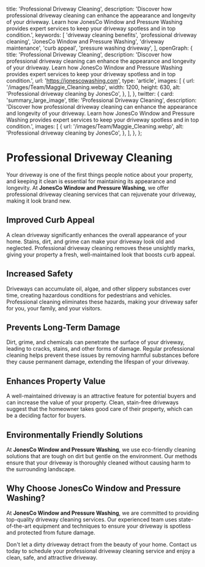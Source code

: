 
  title: 'Professional Driveway Cleaning',
  description: 'Discover how professional driveway cleaning can enhance the appearance and longevity of your driveway. Learn how JonesCo Window and Pressure Washing provides expert services to keep your driveway spotless and in top condition.',
  keywords: [
    'driveway cleaning benefits',
    'professional driveway cleaning',
    'JonesCo Window and Pressure Washing',
    'driveway maintenance',
    'curb appeal',
    'pressure washing driveway',
  ],
  openGraph: {
    title: 'Professional Driveway Cleaning',
    description: 'Discover how professional driveway cleaning can enhance the appearance and longevity of your driveway. Learn how JonesCo Window and Pressure Washing provides expert services to keep your driveway spotless and in top condition.',
    url: 'https://jonescowashing.com',
    type: 'article',
    images: [
      {
        url: '/images/Team/Maggie_Cleaning.webp',
        width: 1200,
        height: 630,
        alt: 'Professional driveway cleaning by JonesCo',
      },
    ],
  },
  twitter: {
    card: 'summary_large_image',
    title: 'Professional Driveway Cleaning',
    description: 'Discover how professional driveway cleaning can enhance the appearance and longevity of your driveway. Learn how JonesCo Window and Pressure Washing provides expert services to keep your driveway spotless and in top condition.',
    images: [
      {
        url: '/images/Team/Maggie_Cleaning.webp',
        alt: 'Professional driveway cleaning by JonesCo',
      },
    ],
  },
};

# Professional Driveway Cleaning

Your driveway is one of the first things people notice about your property, and keeping it clean is essential for maintaining its appearance and longevity. At **JonesCo Window and Pressure Washing**, we offer professional driveway cleaning services that can rejuvenate your driveway, making it look brand new.

## Improved Curb Appeal

A clean driveway significantly enhances the overall appearance of your home. Stains, dirt, and grime can make your driveway look old and neglected. Professional driveway cleaning removes these unsightly marks, giving your property a fresh, well-maintained look that boosts curb appeal.

## Increased Safety

Driveways can accumulate oil, algae, and other slippery substances over time, creating hazardous conditions for pedestrians and vehicles. Professional cleaning eliminates these hazards, making your driveway safer for you, your family, and your visitors.

## Prevents Long-Term Damage

Dirt, grime, and chemicals can penetrate the surface of your driveway, leading to cracks, stains, and other forms of damage. Regular professional cleaning helps prevent these issues by removing harmful substances before they cause permanent damage, extending the lifespan of your driveway.

## Enhances Property Value

A well-maintained driveway is an attractive feature for potential buyers and can increase the value of your property. Clean, stain-free driveways suggest that the homeowner takes good care of their property, which can be a deciding factor for buyers.

## Environmentally Friendly Solutions

At **JonesCo Window and Pressure Washing**, we use eco-friendly cleaning solutions that are tough on dirt but gentle on the environment. Our methods ensure that your driveway is thoroughly cleaned without causing harm to the surrounding landscape.

## Why Choose JonesCo Window and Pressure Washing?

At **JonesCo Window and Pressure Washing**, we are committed to providing top-quality driveway cleaning services. Our experienced team uses state-of-the-art equipment and techniques to ensure your driveway is spotless and protected from future damage.

Don't let a dirty driveway detract from the beauty of your home. Contact us today to schedule your professional driveway cleaning service and enjoy a clean, safe, and attractive driveway.
